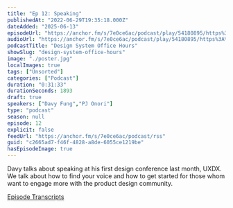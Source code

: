 ```yaml
---
title: "Ep 12: Speaking"
publishedAt: "2022-06-29T19:35:18.000Z"
dateAdded: "2025-06-13"
episodeUrl: "https://anchor.fm/s/7e0ce6ac/podcast/play/54180895/https%3A%2F%2Fd3ctxlq1ktw2nl.cloudfront.net%2Fstaging%2F2022-5-29%2F02ad92a8-0d56-b0c8-5db9-20b925dd806c.mp3"
audioUrl: "https://anchor.fm/s/7e0ce6ac/podcast/play/54180895/https%3A%2F%2Fd3ctxlq1ktw2nl.cloudfront.net%2Fstaging%2F2022-5-29%2F02ad92a8-0d56-b0c8-5db9-20b925dd806c.mp3"
podcastTitle: "Design System Office Hours"
showSlug: "design-system-office-hours"
image: "./poster.jpg"
localImages: true
tags: ["Unsorted"]
categories: ["Podcast"]
duration: "0:31:33"
durationSeconds: 1893
draft: true
speakers: ["Davy Fung","PJ Onori"]
type: "podcast"
season: null
episode: 12
explicit: false
feedUrl: "https://anchor.fm/s/7e0ce6ac/podcast/rss"
guid: "c2665ad7-f46f-4828-a8de-6055ce1219be"
hasEpisodeImage: true
---
```

Davy talks about speaking at his first design conference last month, UXDX. We talk about how to find your voice and how to get started for those whom want to engage more with the product design community.

[Episode Transcripts](https://docs.google.com/document/d/1eBPOj7pQJBKCsc4uWlMM1XwwfTOLiK7Av_qEbwu2F_M/edit#heading=h.qn6y5enyjmgy)
